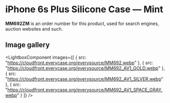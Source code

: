 
# iPhone 6s Plus Silicone Case — Mint

<Callout type='info' emoji='👉🏻'>**MM692ZM** is an order number for this product, used for search engines, auction websites and such.</Callout>

## Image gallery

<LightboxComponent
    images={[
      {
        src: "https://cloudfront.everycase.org/everysource/MM692.webp"
      },
      {
        src: "https://cloudfront.everycase.org/everysource/MM692_AV1_GOLD.webp"
      },
      {
        src: "https://cloudfront.everycase.org/everysource/MM692_AV1_SILVER.webp"
      },
      {
        src: "https://cloudfront.everycase.org/everysource/MM692_AV1_SPACE_GRAY.webp"
      }
    ]}
  />
